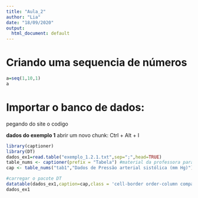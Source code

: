 ---
title: "Aula_2"
author: "Lia"
date: "18/09/2020"
output:
  html_document: default
---

# Criando uma sequencia de números
```{r}
a=seq(1,10,1)
a
```

# Importar o banco de dados: 
pegando do site o codigo

**dados do exemplo 1**
abrir um novo chunk: Ctrl + Alt + I
```{r}
library(captioner)
library(DT)
dados_ex1=read.table("exemplo_1.2.1.txt",sep=";",head=TRUE)
table_nums <- captioner(prefix = "Tabela") #material da professora para numerar tabelas
cap <- table_nums("tab1","Dados de Pressão arterial sistólica (mm Hg)")

#carregar o pacote DT
datatable(dados_ex1,caption=cap,class = 'cell-border order-column compact hover') 
dados_ex1
```

